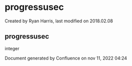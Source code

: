
# progressusec 

 Created by  Ryan Harris, last modified on 2018.02.08

## progressusec

integer

Document generated by Confluence on nov 11, 2022 04:24
